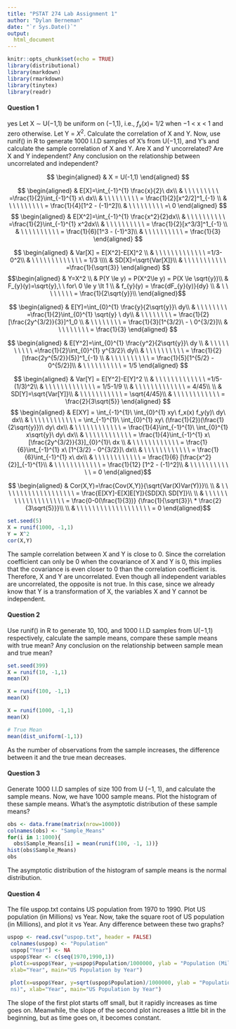 ```yaml
---
title: "PSTAT 274 Lab Assignment 1"
author: "Dylan Berneman"
date: "`r Sys.Date()`"
output:
  html_document
---
```


```r
knitr::opts_chunk$set(echo = TRUE)
library(distributional)
library(markdown)
library(rmarkdown)
library(tinytex)
library(readr)
```

#### Question 1
yes
Let X ∼ U(−1,1) be uniform on (−1,1), i.e., $f_{x}(x)$= 1/2 when −1 \< x \< 1 and zero otherwise. Let Y = $X^2$. Calculate the correlation of X and Y. Now, use runif() in R to generate 1000 I.I.D samples of X's from U(−1,1), and Y's and calculate the sample correlation of X and Y. Are X and Y uncorrelated? Are X and Y independent? Any conclusion on the relationship between uncorrelated and independent?

$$ 
\begin{aligned} 
& X = U(-1,1)
\end{aligned}
$$

$$
\begin{aligned}
& E[X]=\int_{-1}^{1} \frac{x}{2}\ dx\\ 
& \ \ \ \ \ \ \ \ \ =\frac{1}{2}\int_{-1}^{1} x\ dx\\ 
& \ \ \ \ \ \ \ \ \ = \frac{1}{2}[x^2/2]^1_{-1} \\
& \ \ \ \ \ \ \ \ \ = \frac{1}{4}[1^2 - (-1)^2]\\
& \ \ \ \ \ \ \ \ \ =\ 0
\end{aligned}
$$ $$
\begin{aligned}
& E[X^2]=\int_{-1}^{1} \frac{x^2}{2}dx\\ 
& \ \ \ \ \ \ \ \ \ \ =\frac{1}{2}\int_{-1}^{1} x^2dx\\ 
& \ \ \ \ \ \ \ \ \ \ = \frac{1}{2}[x^3/3]^1_{-1} \\
& \ \ \ \ \ \ \ \ \ \ = \frac{1}{6}[1^3 - (-1)^3]\\
& \ \ \ \ \ \ \ \ \ \ = \frac{1}{3}
\end{aligned}
$$

$$
\begin{aligned}
& Var[X] = E[X^2]-E[X]^2 \\
& \ \ \ \ \ \ \ \ \ \ \ \ \ =1/3-0^2\\
& \ \ \ \ \ \ \ \ \ \ \ \ \ = 1/3 \\\\
& SD[X]=\sqrt{Var[X]}\\
& \ \ \ \ \ \ \ \ \ \ \ =\frac{1}{\sqrt{3}}
\end{aligned}
$$ $$\begin{aligned}
& Y=X^2 \\
& P(Y \le y) = P(X^2\le y) = P(X \le \sqrt{y})\\
& F_{y}(y)=\sqrt{y},\ \  for\ 0 \le y \lt 1 \\
& f_{y}(y) = \frac{dF_{y}(y)}{dy} \\
& \ \ \ \ \ \ \ \ = \frac{1}{2\sqrt{y}}\\
\end{aligned}$$

$$
\begin{aligned}
& E[Y]=\int_{0}^{1} \frac{y}{2\sqrt{y}}\ dy\\ 
& \ \ \ \ \ \ \ \ =\frac{1}{2}\int_{0}^{1} \sqrt{y} \ dy\\ 
& \ \ \ \ \ \ \ \ = \frac{1}{2} [\frac{2y^{3/2}}{3}]^1_0 \\
& \ \ \ \ \ \ \ \ = \frac{1}{3}[1^{3/2}\ - \ 0^{3/2}]\\
& \ \ \ \ \ \ \ \ = \frac{1}{3}
\end{aligned}
$$

$$
\begin{aligned}
& E[Y^2]=\int_{0}^{1} \frac{y^2}{2\sqrt{y}}\ dy \\ 
& \ \ \ \ \ \ \ \ \ \ =\frac{1}{2}\int_{0}^{1} y^{3/2}\ dy\\ 
& \ \ \ \ \ \ \ \ \ \ = \frac{1}{2}[\frac{2y^{5/2}}{5}]^1_{-1} \\
& \ \ \ \ \ \ \ \ \ \ = \frac{1}{5}[1^{5/2} - 0^{5/2}]\\
& \ \ \ \ \ \ \ \ \ \ = 1/5
\end{aligned}
$$

$$
\begin{aligned}
& Var[Y] = E[Y^2]-E[Y]^2 \\ 
& \ \ \ \ \ \ \ \ \ \ \ \ \ =1/5-(1/3)^2\\ 
& \ \ \ \ \ \ \ \ \ \ \ \ \ = 1/5-1/9 \\ 
& \ \ \ \ \ \ \ \ \ \ \ \ \ = 4/45\\ \\
& SD[Y]=\sqrt{Var[Y]}\\ 
& \ \ \ \ \ \ \ \ \ \ \ = \sqrt{4/45}\\
& \ \ \ \ \ \ \ \ \ \ \ \ = \frac{2}{3\sqrt{5}}
\end{aligned}
$$ $$ \begin{aligned}
& E[XY] = \int_{-1}^{1}\ \int_{0}^{1} xy\ f_x(x) f_y(y)\ dy\ dx\\ 
& \ \ \ \ \ \ \ \ \ \ \ \ = \int_{-1}^{1}\ \int_{0}^{1} xy\ 
(\frac{1}{2})(\frac{1}{2\sqrt{y}})\ dy\ dx\\ 
& \ \ \ \ \ \ \ \ \ \ \ \ = \frac{1}{4}\int_{-1}^{1}\ \int_{0}^{1} x\sqrt{y}\ dy\ dx\\ 
& \ \ \ \ \ \ \ \ \ \ \ \ = \frac{1}{4}\int_{-1}^{1} x\ [\frac{2y^{3/2}}{3}]_{0}^{1}\ dx  \\
& \ \ \ \ \ \ \ \ \ \ \ \ = \frac{1}{6}\int_{-1}^{1} x\ [1^{3/2} - 0^{3/2}]\ dx\\ 
& \ \ \ \ \ \ \ \ \ \ \ \ = \frac{1}{6}\int_{-1}^{1} x\ dx\\ 
& \ \ \ \ \ \ \ \ \ \ \ \ = \frac{1}{6} [\frac{x^2}{2}]_{-1}^{1}\\ 
& \ \ \ \ \ \ \ \ \ \ \ \ = \frac{1}{12} [1^2 - (-1)^2]\\ 
& \ \ \ \ \ \ \ \ \ \ \ \ = 0
\end{aligned}$$

$$ \begin{aligned}
& Cor(X,Y)=\frac{Cov(X,Y)}{\sqrt{Var(X)Var(Y)}}\\ \\
& \ \ \ \ \ \ \ \ \ \ \ \ \ \ \ \ \ \ \ = \frac{E[XY]-E[X]E[Y]}{SD[X]\ SD[Y]}\\ \\
& \ \ \ \ \ \ \ \ \ \ \ \ \ \ \ \ \ \ \ = \frac{0-0(\frac{1}{3})}
{\frac{1}{\sqrt{3}}\ * \frac{2}{3\sqrt{5}}}\\ \\
& \ \ \ \ \ \ \ \ \ \ \ \ \ \ \ \ \ \ \ = 0
\end{aligned}$$

```r
set.seed(5)
X = runif(1000, -1,1)
Y = X^2
cor(X,Y)

```

The sample correlation between X and Y is close to 0. Since the correlation coefficient can only be 0 when the covariance of X and Y is 0, this implies that the covariance is even closer to 0 than the correlation coefficient is. Therefore, X and Y are uncorrelated. Even though all independent variables are uncorrelated, the opposite is not true. In this case, since we already know that Y is a transformation of X, the variables X and Y cannot be independent.

#### Question 2

Use runif() in R to generate 10, 100, and 1000 I.I.D samples from U(−1,1) respectively, calculate the sample means, compare these sample means with true mean? Any conclusion on the relationship between sample mean and true mean?

```r
set.seed(399)
X = runif(10, -1,1)
mean(X)

X = runif(100, -1,1)
mean(X)

X = runif(1000, -1,1)
mean(X)
```

```r
# True Mean
mean(dist_uniform(-1,1))
```

As the number of observations from the sample increases, the difference between it and the true mean decreases.

#### Question 3

Generate 1000 I.I.D samples of size 100 from U (−1, 1), and calculate the sample means. Now, we have 1000 sample means. Plot the histogram of these sample means. What's the asymptotic distribution of these sample means?

```r
obs <- data.frame(matrix(nrow=1000))
colnames(obs) <- "Sample_Means"
for(i in 1:1000){
  obs$Sample_Means[i] = mean(runif(100, -1, 1))}
hist(obs$Sample_Means)
obs
```

The asymptotic distribution of the histogram of sample means is the normal distribution.

#### Question 4

The file uspop.txt contains US population from 1970 to 1990. Plot US population (in Millions) vs Year. Now, take the square root of US population (in Millions), and plot it vs Year. Any difference between these two graphs?

```r
uspop <- read.csv("uspop.txt", header = FALSE)
 colnames(uspop) <- "Population"
 uspop["Year"] <- NA
 uspop$Year <- c(seq(1970,1990,1))
 plot(x=uspop$Year, y=uspop$Population/1000000, ylab = "Population (Millions)",
 xlab="Year", main="US Population by Year")
 
 plot(x=uspop$Year, y=sqrt(uspop$Population)/1000000, ylab = "Population (Millio
 ns)", xlab="Year", main="US Population by Year")
```

The slope of the first plot starts off small, but it rapidly increases as time goes on. Meanwhile, the slope of the second plot increases a little bit in the beginning, but as time goes on, it becomes constant.